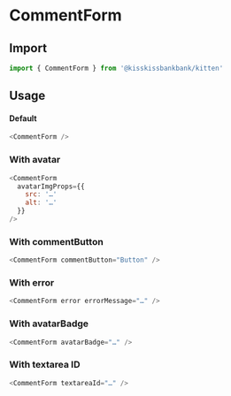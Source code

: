 
<Meta title="Molecules/Form" component={CommentForm} />

# CommentForm

## Import

```js
import { CommentForm } from '@kisskissbankbank/kitten'
```

## Usage

<Canvas>
  <Story name="CommentForm" story={stories.Default} />
</Canvas>

#### Default

```js
<CommentForm />
```

### With avatar

```js
<CommentForm
  avatarImgProps={{
    src: '…'
    alt: '…'
  }}
/>
```

### With commentButton

```js
<CommentForm commentButton="Button" />
```

### With error

```js
<CommentForm error errorMessage="…" />
```

### With avatarBadge

```js
<CommentForm avatarBadge="…" />
```

### With textarea ID

```js
<CommentForm textareaId="…" />
```
